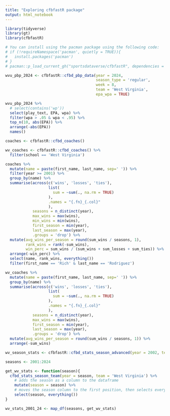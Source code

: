 ```yaml
---
title: "Exploring cfbfastR package"
output: html_notebook
---
```


```r
library(tidyverse)
library(gt)
library(cfbfastR)

# You can install using the pacman package using the following code:
# if (!requireNamespace('pacman', quietly = TRUE)){
#   install.packages('pacman')
# }
# pacman::p_load_current_gh("sportsdataverse/cfbfastR", dependencies = TRUE, update = TRUE)
```

```r
wvu_pbp_2024 <- cfbfastR::cfbd_pbp_data(year = 2024,
                                        season_type = 'regular',
                                        week = 8,
                                        team = 'West Virginia',
                                        epa_wpa = TRUE)
```

```r
wvu_pbp_2024 %>% 
  # select(contains('wp'))
  select(play_text, EPA, wpa) %>% 
  filter(wpa > .05 & wpa < .95) %>% 
  top_n(10, abs(EPA)) %>% 
  arrange(-abs(EPA))
  names()
```



```r
coaches <- cfbfastR::cfbd_coaches()

wv_coaches <- cfbfastR::cfbd_coaches() %>% 
  filter(school == 'West Virginia')

coaches %>% 
  mutate(name = paste(first_name, last_name, sep=' ')) %>% 
  filter(year >= 2001) %>% 
  group_by(name) %>% 
  summarise(across(c('wins', 'losses', 'ties'),
                   list(
                     sum = ~sum(., na.rm = TRUE)
                   ),
                   .names = "{.fn}_{.col}"
                   ),
            seasons = n_distinct(year),
            max_wins = max(wins), 
            min_wins = min(wins), 
            first_season = min(year),
            last_season = max(year),
            .groups = 'drop') %>% 
  mutate(avg_wins_per_season = round(sum_wins / seasons, 1),
         rank_wins = rank(-sum_wins),
         win_perc = sum_wins / (sum_wins + sum_losses + sum_ties)) %>% 
  arrange(-win_perc) %>% 
  select(name, rank_wins, everything())
  filter(first_name == 'Rich' & last_name == 'Rodriguez')
```

```r
wv_coaches %>% 
  mutate(name = paste(first_name, last_name, sep=' ')) %>% 
  group_by(name) %>% 
  summarise(across(c('wins', 'losses', 'ties'),
                   list(
                     sum = ~sum(., na.rm = TRUE)
                   ),
                   .names = "{.fn}_{.col}"
                   ),
            seasons = n_distinct(year),
            max_wins = max(wins), 
            first_season = min(year),
            last_season = max(year),
            .groups = 'drop') %>% 
  mutate(avg_wins_per_season = round(sum_wins / seasons, 1)) %>% 
  arrange(-sum_wins)
```

```r
wv_season_stats <- cfbfastR::cfbd_stats_season_advanced(year = 2002, team = 'West Virginia')
```


```r
seasons <- 2001:2024

get_wv_stats <- function(season){
  cfbd_stats_season_team(year = season, team = 'West Virginia') %>% 
    # adds the season as a column to the dataframe
    mutate(season = season) %>% 
    # moves the season column to the first position, then selects every other column in order
    select(season, everything())
}

wv_stats_2001_24 <- map_df(seasons, get_wv_stats)
```

